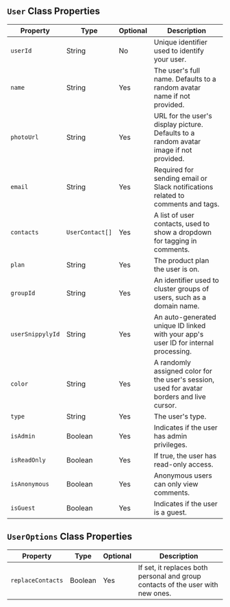 
## `User` Class Properties

| Property        | Type           | Optional | Description                                                                                         |
|-----------------|----------------|----------|-----------------------------------------------------------------------------------------------------|
| `userId`          | String         | No       | Unique identifier used to identify your user.                                                       |
| `name`            | String         | Yes      | The user's full name. Defaults to a random avatar name if not provided.                             |
| `photoUrl`        | String         | Yes      | URL for the user's display picture. Defaults to a random avatar image if not provided.              |
| `email`           | String         | Yes      | Required for sending email or Slack notifications related to comments and tags.                     |
| `contacts`        | `UserContact[]`  | Yes      | A list of user contacts, used to show a dropdown for tagging in comments.                           |
| `plan`            | String         | Yes      | The product plan the user is on.                                                                    |
| `groupId`         | String         | Yes      | An identifier used to cluster groups of users, such as a domain name.                               |
| `userSnippylyId`  | String         | Yes      | An auto-generated unique ID linked with your app's user ID for internal processing.                 |
| `color`           | String         | Yes      | A randomly assigned color for the user's session, used for avatar borders and live cursor.          |
| `type`            | String         | Yes      | The user's type.                                                                                    |
| `isAdmin`         | Boolean        | Yes      | Indicates if the user has admin privileges.                                                         |
| `isReadOnly`      | Boolean        | Yes      | If true, the user has read-only access.                                                             |
| `isAnonymous`     | Boolean        | Yes      | Anonymous users can only view comments.                                                             |
| `isGuest`         | Boolean        | Yes      | Indicates if the user is a guest.                                                                   |

## `UserOptions` Class Properties

| Property        | Type    | Optional | Description                                                                      |
|-----------------|---------|----------|----------------------------------------------------------------------------------|
| `replaceContacts` | Boolean | Yes      | If set, it replaces both personal and group contacts of the user with new ones.  |

